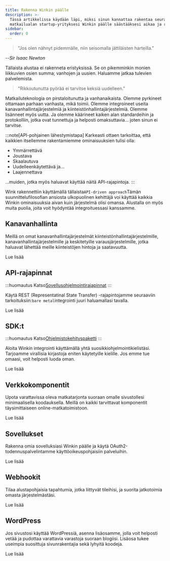 ```yaml
---
title: Rakenna Winkin päälle
description: >-
  Tässä artikkelissa käydään läpi, miksi sinun kannattaa rakentaa seuraava
  matkailualan startup-yrityksesi Winkin päälle säästääksesi aikaa ja rahaa.
sidebar:
  order: 0
---
```


> "Jos olen nähnyt pidemmälle, niin seisomalla jättiläisten harteilla."

\--*Sir Isaac Newton*

Tällaista alustaa ei rakenneta eristyksissä. Se on pikemminkin monien liikkuvien osien summa; vanhojen ja uusien. Haluamme jatkaa tulevien palvelemista.

> "Rikkoutunutta pyörää ei tarvitse keksiä uudelleen."

Matkailuteknologia on pirstaloitunutta ja vanhanaikaista. Olemme pyrkineet ottamaan parhaan vanhasta, mikä toimii. Olemme integroineet useita kanavanhallintajärjestelmiä ja kiinteistönhallintajärjestelmiä. Olemme lisänneet myös uutta. Ja olemme käärineet kaiken alan standardeihin ja protokolliin, jotka ovat tunnettuja ja helposti omaksuttavia... joten sinun ei tarvitse.

:::note\[API-pohjainen lähestymistapa]
Karkeasti ottaen tarkoittaa, että kaikkien itsellemme rakentamiemme ominaisuuksien tulisi olla:

* Ymmärrettävä
* Joustava
* Skaalautuva
* Uudelleenkäytettävä ja...
* Laajennettava

...muiden, jotka myös haluavat käyttää näitä API-rajapintoja.
:::

Wink rakennettiin käyttämällä tällaista`API-driven approach`Tämän suunnittelufilosofian ansiosta ulkopuolinen kehittäjä voi käyttää kaikkia Winkin ominaisuuksia aivan kuin järjestelmä olisi omansa. Alustalla on myös muita puolia, joita voit hyödyntää integroituessasi kanssamme.

## Kanavanhallinta

Meillä on omat kanavanhallintajärjestelmät kiinteistönhallintajärjestelmille, kanavanhallintajärjestelmille ja keskitetyille varausjärjestelmille, jotka haluavat lähettää meille kiinteistöjen hintoja ja saatavuutta.

<LinkButton href="/developers/apis/#channel-manager-api">
  Lue lisää
</LinkButton>


## API-rajapinnat

:::huomautus
Katso[Sovellusohjelmointirajapinnat](https://learning.postman.com/docs/getting-started/introduction/)
:::

Käytä REST (Representatinal State Transfer) -rajapintojamme seuraaviin tarkoituksiin:`bare metal`integrointi juuri haluamallasi tavalla.

<LinkButton href="/developers/apis">
  Lue lisää
</LinkButton>


## SDK:t

:::huomautus
Katso[Ohjelmistokehityspaketti](https://en.wikipedia.org/wiki/Software_development_kit)
:::

Aloita Winkin integrointi käyttämällä yhtä suosikkiohjelmointikielistäsi. Tarjoamme virallisia kirjastoja eniten käytetyille kielille. Jos emme tue omaasi, voit helposti luoda oman.

<LinkButton href="/developers/sdks">
  Lue lisää
</LinkButton>


## Verkkokomponentit

Upota varattavissa oleva matkatarjonta suoraan omalle sivustollesi minimaalisella koodauksella. Meillä on kaikki tarvittavat komponentit täysimittaiseen online-matkatoimistoon.

<LinkButton href="/developers/web-components">
  Lue lisää
</LinkButton>


## Sovellukset

Rakenna omia sovelluksiasi Winkin päälle ja käytä OAuth2-todennuspalvelintamme käyttöoikeuspohjaisiin palveluihin.

<LinkButton href="/developers/applications">
  Lue lisää
</LinkButton>


## Webhookit

Tilaa alustapohjaisia ​​tapahtumia, jotka liittyvät tileihisi, ja suorita jatkotoimia omasta järjestelmästäsi.

<LinkButton href="/developers/webhooks">
  Lue lisää
</LinkButton>


## WordPress

Jos sivustosi käyttää WordPressiä, asenna lisäosamme, jolla voit helposti vetää ja pudottaa varattavia varastoja suoraan blogiisi. Lisäosa tukee useimpia suosittuja sivunrakentajia sekä lyhyitä koodeja.

<LinkButton href="/developers/webhooks">
  Lue lisää
</LinkButton>


